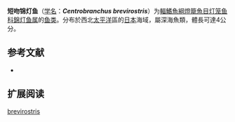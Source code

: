 {{Speciesbox
| name = 短吻錦灯鱼
| status = NE
| status_system = IUCN3.1
| image = 
| genus = Centrobranchus
| species = brevirostris
| authority = [[Becker|Becker]], 1964
| synonyms = 
}}

'''短吻锦灯鱼'''（[[学名|学名]]：'''''Centrobranchus brevirostris'''''）为[[輻鰭魚綱|輻鰭魚綱]][[燈籠魚目|燈籠魚目]][[灯笼鱼科|灯笼鱼科]][[錦灯鱼属|錦灯鱼属]]的[[鱼类|鱼类]]。分布於西北[[太平洋|太平洋]]區的[[日本|日本]]海域，屬深海魚類，體長可達4公分。

== 参考文献 ==
{{refbegin}}
*{{FishBase_species|genus=Centrobranchus|species=brevirostris|year=2012|month=1}}
{{refend}}

==扩展阅读==
{{refbegin}}
{{Wikispecies-inline|Centrobranchus brevirostris|短吻锦灯鱼}}
{{refend}}
{{Taxonbar|from=Q2388889}}

[[Category:锦灯鱼属|brevirostris]]


{{灯笼鱼目小作品}}